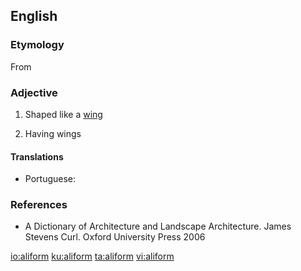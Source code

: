 ==English==

===Etymology===
From {{etyl|la|en}} {{term|ala||wing|lang=la}} {{suffix||form|lang=en}}

===Adjective===
{{en-adj}}

# Shaped like a [[wing]]
# {{context|of a building|lang=en}} Having wings

====Translations====
{{trans-top|shaped like a wing}}
* Portuguese: {{t|pt|aliforme}}
{{trans-mid}}
{{trans-bottom}}

===References===
* A Dictionary of Architecture and Landscape Architecture. James Stevens Curl. Oxford University Press 2006

[[io:aliform]]
[[ku:aliform]]
[[ta:aliform]]
[[vi:aliform]]